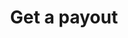 ---
title: Get a payout
openapi: "/openapi/circle-apis.yaml GET /v1/businessAccount/payouts/{id}"
---